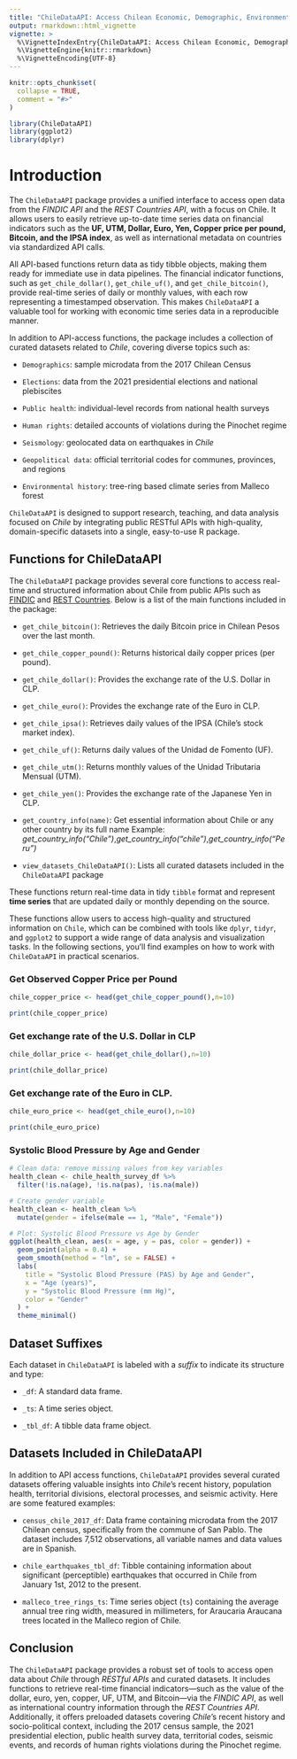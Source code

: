 ```yaml
---
title: "ChileDataAPI: Access Chilean Economic, Demographic, Environmental, and Geopolitical Data via RESTful APIs and Curated Datasets"
output: rmarkdown::html_vignette
vignette: >
  %\VignetteIndexEntry{ChileDataAPI: Access Chilean Economic, Demographic, Environmental, and Geopolitical Data via RESTful APIs and Curated Datasets}
  %\VignetteEngine{knitr::rmarkdown}
  %\VignetteEncoding{UTF-8}
---
```


```r
knitr::opts_chunk$set(
  collapse = TRUE,
  comment = "#>"
)
```

```r
library(ChileDataAPI)
library(ggplot2)
library(dplyr)
```

# Introduction

The `ChileDataAPI` package provides a unified interface to access open data from the *FINDIC API* and the *REST Countries API*, with a focus on Chile. It allows users to easily retrieve up-to-date time series data on financial indicators such as the **UF, UTM, Dollar, Euro, Yen, Copper price per pound, Bitcoin, and the IPSA index**, as well as international metadata on countries via standardized API calls.

All API-based functions return data as tidy tibble objects, making them ready for immediate use in data pipelines. The financial indicator functions, such as `get_chile_dollar()`, `get_chile_uf()`, and `get_chile_bitcoin()`, provide real-time series of daily or monthly values, with each row representing a timestamped observation. This makes `ChileDataAPI` a valuable tool for working with economic time series data in a reproducible manner.

In addition to API-access functions, the package includes a collection of curated datasets related to *Chile*, covering diverse topics such as:

- `Demographics`: sample microdata from the 2017 Chilean Census

- `Elections`: data from the 2021 presidential elections and national plebiscites

- `Public health`: individual-level records from national health surveys

- `Human rights`: detailed accounts of violations during the Pinochet regime

- `Seismology`: geolocated data on earthquakes in *Chile*

- `Geopolitical data`: official territorial codes for communes, provinces, and regions

- `Environmental history`: tree-ring based climate series from Malleco forest

`ChileDataAPI` is designed to support research, teaching, and data analysis focused on *Chile* by integrating public RESTful APIs with high-quality, domain-specific datasets into a single, easy-to-use R package.


## Functions for ChileDataAPI

The `ChileDataAPI` package provides several core functions to access real-time and structured information about Chile from public APIs such as [FINDIC](https://findic.cl/) and [REST Countries](https://restcountries.com/). Below is a list of the main functions included in the package:


- `get_chile_bitcoin()`: Retrieves the daily Bitcoin price in Chilean Pesos over the last month.

- `get_chile_copper_pound()`: Returns historical daily copper prices (per pound).

- `get_chile_dollar()`: Provides the exchange rate of the U.S. Dollar in CLP.

- `get_chile_euro()`: Provides the exchange rate of the Euro in CLP.

- `get_chile_ipsa()`: Retrieves daily values of the IPSA (Chile's stock market index).

- `get_chile_uf()`: Returns daily values of the Unidad de Fomento (UF).

- `get_chile_utm()`: Returns monthly values of the Unidad Tributaria Mensual (UTM).

- `get_chile_yen()`: Provides the exchange rate of the Japanese Yen in CLP.

- `get_country_info(name)`: Get essential information about Chile or any other country by its full name
Example: *get_country_info("Chile")*,*get_country_info("chile")*,*get_country_info("Peru")*

- `view_datasets_ChileDataAPI()`: Lists all curated datasets included in the `ChileDataAPI` package

These functions return real-time data in tidy `tibble` format and represent **time series** that are updated daily or monthly depending on the source.

These functions allow users to access high-quality and structured information on `Chile`, which can be combined with tools like `dplyr`, `tidyr`, and `ggplot2` to support a wide range of data analysis and visualization tasks. In the following sections, you’ll find examples on how to work with `ChileDataAPI` in practical scenarios.


### Get Observed Copper Price per Pound


```r


chile_copper_price <- head(get_chile_copper_pound(),n=10)

print(chile_copper_price)


```


### Get exchange rate of the U.S. Dollar in CLP


```r


chile_dollar_price <- head(get_chile_dollar(),n=10)

print(chile_dollar_price)


```


### Get exchange rate of the Euro in CLP.


```r


chile_euro_price <- head(get_chile_euro(),n=10)

print(chile_euro_price)


```


### Systolic Blood Pressure by Age and Gender


```r

# Clean data: remove missing values from key variables
health_clean <- chile_health_survey_df %>%
  filter(!is.na(age), !is.na(pas), !is.na(male))

# Create gender variable
health_clean <- health_clean %>%
  mutate(gender = ifelse(male == 1, "Male", "Female"))

# Plot: Systolic Blood Pressure vs Age by Gender
ggplot(health_clean, aes(x = age, y = pas, color = gender)) +
  geom_point(alpha = 0.4) +
  geom_smooth(method = "lm", se = FALSE) +
  labs(
    title = "Systolic Blood Pressure (PAS) by Age and Gender",
    x = "Age (years)",
    y = "Systolic Blood Pressure (mm Hg)",
    color = "Gender"
  ) +
  theme_minimal()

```


## Dataset Suffixes

Each dataset in `ChileDataAPI` is labeled with a *suffix* to indicate its structure and type:

- `_df`: A standard data frame.

- `_ts`: A time series object.

- `_tbl_df`: A tibble data frame object.


## Datasets Included in ChileDataAPI

In addition to API access functions, `ChileDataAPI` provides several curated datasets offering valuable insights into *Chile*’s recent history, population health, territorial divisions, electoral processes, and seismic activity. Here are some featured examples:

- `census_chile_2017_df`: Data frame containing microdata from the 2017 Chilean census, specifically from the commune of San Pablo. The dataset includes 7,512 observations, all variable names and data values are in Spanish.

- `chile_earthquakes_tbl_df`: Tibble containing information about significant (perceptible) earthquakes
that occurred in Chile from January 1st, 2012 to the present.

- `malleco_tree_rings_ts`: Time series object (`ts`) containing the average annual tree ring width,
measured in millimeters, for Araucaria Araucana trees located in the Malleco region of Chile.

## Conclusion

The `ChileDataAPI` package provides a robust set of tools to access open data about *Chile* through *RESTful APIs* and curated datasets. It includes functions to retrieve real-time financial indicators—such as the value of the dollar, euro, yen, copper, UF, UTM, and Bitcoin—via the *FINDIC API*, as well as international country information through the *REST Countries API*. Additionally, it offers preloaded datasets covering *Chile*’s recent history and socio-political context, including the 2017 census sample, the 2021 presidential election, public health survey data, territorial codes, seismic events, and records of human rights violations during the Pinochet regime.

<div class="tocify-extend-page" data-unique="tocify-extend-page" style="height: 0;"></div>
